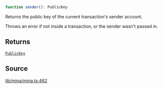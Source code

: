 ```ts
function sender(): PublicKey
```

Returns the public key of the current transaction's sender account.

Throws an error if not inside a transaction, or the sender wasn't passed in.

## Returns

[`PublicKey`](../../../classes/PublicKey.mdx)

## Source

[lib/mina/mina.ts:462](https://github.com/o1-labs/o1js/blob/72b8e2c2b9aaba4b5c12257bdd63dfe2676a3d99/src/lib/mina/mina.ts#L462)
